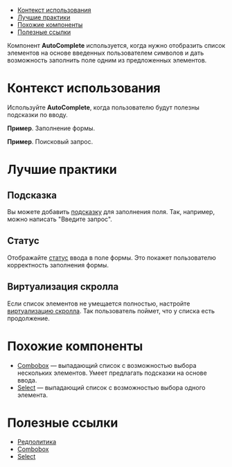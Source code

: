 
<MdxMenu>

- [Контекст использования](#контекст-использования)
- [Лучшие практики](#лучшие-практики)
- [Похожие компоненты](#похожие-компоненты)
- [Полезные ссылки](#полезные-ссылки)

</MdxMenu>

Компонент **AutoComplete** используется, когда нужно отобразить список элементов на основе введенных пользователем символов и дать возможность заполнить поле одним из предложенных элементов.

<MdxImage src={start_example} />

# Контекст использования

Используйте **AutoComplete**, когда пользователю будут полезны подсказки по вводу.

**Пример**. Заполнение формы.

<MdxImage src={data_input} />

**Пример**. Поисковый запрос.

<MdxImage src={data_search} />

# Лучшие практики

## Подсказка

Вы можете добавить [подсказку](##LIBS.LIB.STAND.TAB/lib:uikit/stand:components-autocomplete-stable/tab:dev/hash:подсказка-в-поле-плейсхолдер) для заполнения поля. Так, например, можно написать "Введите запрос".

## Статус

Отображайте [статус](##LIBS.LIB.STAND.TAB/lib:uikit/stand:components-autocomplete-stable/tab:dev/hash:статус-поля) ввода в поле формы. Это покажет пользователю корректность заполнения формы.

## Виртуализация скролла

Если список элементов не умещается полностью, настройте [виртуализацию скролла](##LIBS.LIB.STAND.TAB/lib:uikit/stand:components-autocomplete-stable/tab:dev/hash:виртуализация-списка). Так пользователь поймет, что у списка есть продолжение.

# Похожие компоненты

- [Combobox](##LIBS.LIB.STAND/lib:uikit/stand:components-combobox-stable) — выпадающий список с возможностью выбора нескольких элементов. Умеет предлагать подсказки на основе ввода.
- [Select](##LIBS.LIB.STAND/lib:uikit/stand:components-select-stable) — выпадающий список с возможностью выбора одного элемента.

# Полезные ссылки

- [Редполитика](##LIBS.LIB.STAND/lib:portal/stand:guidelines-editorialpolicy)
- [Combobox](##LIBS.LIB.STAND/lib:uikit/stand:components-combobox-stable)
- [Select](##LIBS.LIB.STAND/lib:uikit/stand:components-select-stable)
